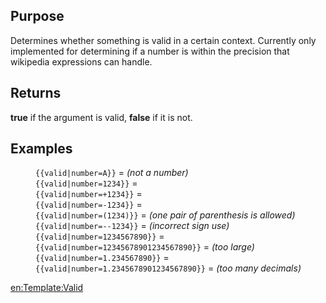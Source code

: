 <includeonly><!-- 在這裡加入模板的保護標識 --></includeonly><noinclude>{{template doc page viewed directly}}</noinclude>
<!-- 在本行下編輯模板說明 -->

==Purpose==
Determines whether something is valid in a certain context. Currently only implemented for determining if a number is within the precision that wikipedia expressions can handle.
==Returns==
'''true''' if the argument is valid, '''false''' if it is not.
==Examples==
:<code><nowiki>{{valid|number=A}}</nowiki></code> = {{valid|number=A}} ''(not a number)''
:<code><nowiki>{{valid|number=1234}}</nowiki></code> = {{valid|number=1234}}
:<code><nowiki>{{valid|number=+1234}}</nowiki></code> = {{valid|number=+1234}}
:<code><nowiki>{{valid|number=-1234}}</nowiki></code> = {{valid|number=-1234}}
:<code><nowiki>{{valid|number=(1234)}}</nowiki></code> = {{valid|number=(1234)}} ''(one pair of parenthesis is allowed)''
:<code><nowiki>{{valid|number=--1234}}</nowiki></code> = {{valid|number=--1234}} ''(incorrect sign use)''
:<code><nowiki>{{valid|number=1234567890}}</nowiki></code> = {{valid|number=1234567890}}
:<code><nowiki>{{valid|number=12345678901234567890}}</nowiki></code> = {{valid|number=12345678901234567890}} ''(too large)''
:<code><nowiki>{{valid|number=1.234567890}}</nowiki></code> = {{valid|number=1.234567890}}
:<code><nowiki>{{valid|number=1.2345678901234567890}}</nowiki></code> = {{valid|number=1.2345678901234567890}} ''(too many decimals)''
<includeonly>
<!-- 本行下加入模板的分類 -->

<!-- 本行下加入模板的跨語言鏈接 -->
[[en:Template:Valid]]
</includeonly>
